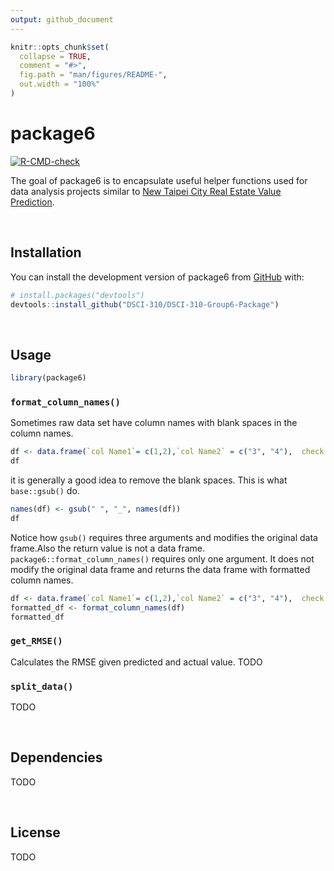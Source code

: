 ```yaml
---
output: github_document
---
```


<!-- README.md is generated from README.Rmd. Please edit that file -->

```r
knitr::opts_chunk$set(
  collapse = TRUE,
  comment = "#>",
  fig.path = "man/figures/README-",
  out.width = "100%"
)
```

# package6

<!-- badges: start -->
[![R-CMD-check](https://github.com/DSCI-310/DSCI-310-Group-6-Package/workflows/R-CMD-check/badge.svg)](https://github.com/DSCI-310/DSCI-310-Group-6-Package/actions)
<!-- badges: end -->

The goal of package6 is to encapsulate useful helper functions used for data analysis projects similar to [New Taipei City Real Estate Value Prediction](https://github.com/DSCI-310/DSCI-310-Group-6).

<br/>

## Installation

You can install the development version of package6 from [GitHub](https://github.com/) with:

``` r
# install.packages("devtools")
devtools::install_github("DSCI-310/DSCI-310-Group6-Package")
```
<br/>

## Usage

```r
library(package6)
```

### `format_column_names()`
Sometimes raw data set have column names with blank spaces in the column names.
```r
df <- data.frame(`col Name1`= c(1,2),`col Name2` = c("3", "4"),  check.names = FALSE)
df
```

it is generally a good idea to remove the blank spaces. This is what `base::gsub()` do.

``` r
names(df) <- gsub(" ", "_", names(df))
df
```

Notice how `gsub()` requires three arguments and modifies the original data frame.Also the return value is not a data frame. `package6::format_column_names()` requires only one argument. It does not modify the original data frame and returns the data frame with formatted column names.

``` r
df <- data.frame(`col Name1`= c(1,2),`col Name2` = c("3", "4"),  check.names = FALSE)
formatted_df <- format_column_names(df)
formatted_df
```

### `get_RMSE()`
Calculates the RMSE given predicted and actual value.
TODO

### `split_data()`
TODO

<br/>

## Dependencies
TODO

<br/>

## License
TODO

